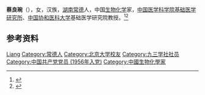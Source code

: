 '''蔡良琬'''（{{bd|1922年|11月15日|2004年|12月28日}}），女，汉族，[[湖南|湖南]][[常德|常德]]人，中国[[生物化学|生物化学]]家，[[中国医学科学院基础医学研究所|中国医学科学院基础医学研究所]]、[[中国协和医科大学|中国协和医科大学]]基础医学研究院教授。<ref>{{Cite book|title=二十世纪中国名人辞典|author=蔡开松, 于信凤主编; 曾卓明, 周溯源, 赵书刚副主编|publisher=辽宁人民出版社|year=1991|isbn=|location=沈阳|pages=}}</ref><ref>{{Cite book|title=湖南百科全书|author=禹舜主编; 洪期钧副主编|publisher=岳麓书社|year=1999|isbn=|location=长沙|pages=}}</ref>

== 参考资料 ==
{{reflist}}

{{中国人物小作品}}

{{Authority control}}
{{DEFAULTSORT:Cai蔡}}
[[Category:蔡姓|Liang]]
[[Category:常德人|Category:常德人]]
[[Category:北京大学校友|Category:北京大学校友]]
[[Category:九三学社社员|Category:九三学社社员]]
[[Category:中国共产党党员_(1956年入党)|Category:中国共产党党员 (1956年入党)]]
[[Category:中國生物化學家|Category:中國生物化學家]]
